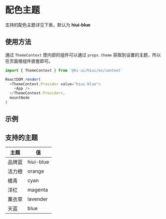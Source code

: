 # 配色主题

支持的配色主题详见下表，默认为 **hiui-blue**

## 使用方法

通过 `ThemeContext` 使内部的组件可以通过 `props.theme` 获取到设置的主题，所以在页面根组件嵌套即可。

```js
import { ThemeContext } from '@hi-ui/hiui/es/context'

ReactDOM.render(
  <ThemeContext.Provider value="hiui-blue">
    <App />
  </ThemeContext.Provider>,
  mountNode
)
```

## 示例


<DemoExample />

## 支持的主题

<table className="no-vertical-border" style={{ width: '480px' }}>
  <thead>
  <tr>
    <th>主题</th>
    <th>值</th>
  </tr>
  </thead>
  <tbody>
  <tr>
    <td>品牌蓝</td>
    <td>hiui-blue</td>
  </tr>
  <tr>
    <td>活力橙</td>
    <td>orange</td>
  </tr>
  <tr>
    <td>橘青</td>
    <td>cyan</td>
  </tr>
  <tr>
    <td>洋红</td>
    <td>magenta</td>
  </tr>
  <tr>
    <td>薰衣草</td>
    <td>lavender</td>
  </tr>
  <tr>
    <td>天蓝</td>
    <td>blue</td>
  </tr>
  </tbody>
</table>
